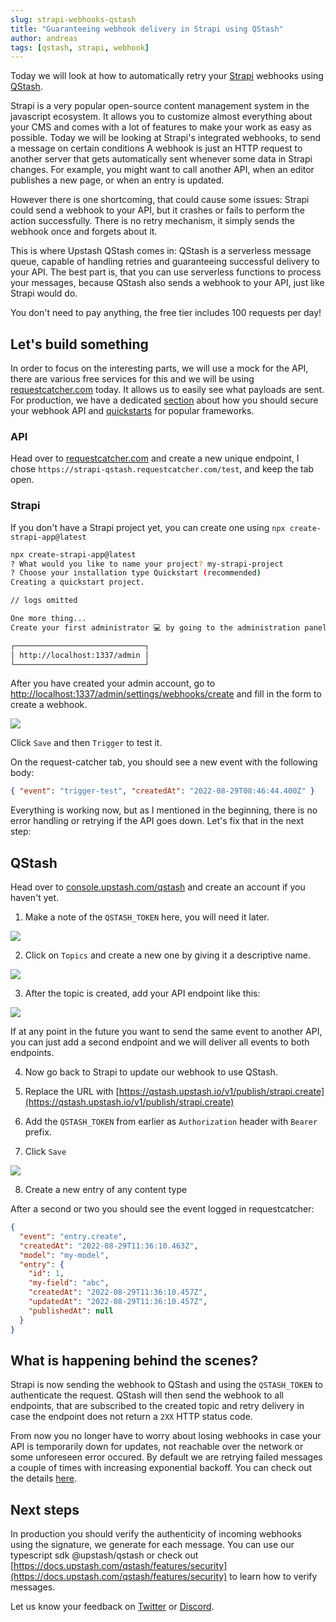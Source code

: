 ```yaml
---
slug: strapi-webhooks-qstash
title: "Guaranteeing webhook delivery in Strapi using QStash"
author: andreas
tags: [qstash, strapi, webhook]
---
```


Today we will look at how to automatically retry your
[Strapi](https://stapi.io) webhooks using [QStash](https://upstash.com/qstash).

Strapi is a very popular open-source content management system in the javascript
ecosystem. It allows you to customize almost everything about your CMS and comes
with a lot of features to make your work as easy as possible. Today we will be
looking at Strapi's integrated webhooks, to send a message on certain conditions
A webhook is just an HTTP request to another server that gets
automatically sent whenever some data in Strapi changes. For example, you might
want to call another API, when an editor publishes a new page, or when an entry is
updated.

However there is one shortcoming, that could cause some issues: Strapi could
send a webhook to your API, but it crashes or fails to perform the action
successfully. There is no retry mechanism, it simply sends the webhook once and
forgets about it.

This is where Upstash QStash comes in: QStash is a serverless message queue,
capable of handling retries and guaranteeing successful delivery to your API.
The best part is, that you can use serverless functions to process your
messages, because QStash also sends a webhook to your API, just like Strapi
would do.

You don't need to pay anything, the free tier includes 100 requests per day!

## Let's build something

In order to focus on the interesting parts, we will use a mock for the API,
there are various free services for this and we will be using
[requestcatcher.com](https://requestcatcher.com/) today. It allows us to easily
see what payloads are sent. For production, we have a dedicated
[section](https://docs.upstash.com/qstash/features/security) about how you
should secure your webhook API and
[quickstarts](https://docs.upstash.com/qstash/quickstarts/vercel-nextjs) for
popular frameworks.

### API

Head over to [requestcatcher.com](https://requestcatcher.com) and create a new
unique endpoint, I chose `https://strapi-qstash.requestcatcher.com/test`, and
keep the tab open.

### Strapi

If you don't have a Strapi project yet, you can create one using
`npx create-strapi-app@latest`

```bash
npx create-strapi-app@latest
? What would you like to name your project? my-strapi-project
? Choose your installation type Quickstart (recommended)
Creating a quickstart project.

// logs omitted 

One more thing...
Create your first administrator 💻 by going to the administration panel at:

┌─────────────────────────────┐
│ http://localhost:1337/admin │
└─────────────────────────────┘
```

After you have created your admin account, go to
[http://localhost:1337/admin/settings/webhooks/create](localhost:1337/admin/settings/webhooks/create)
and fill in the form to create a webhook.

![](/blog/strapi-webhooks-qstash/create-webhook.png)

Click `Save` and then `Trigger` to test it.

On the request-catcher tab, you should see a new event with the following body:

```json
{ "event": "trigger-test", "createdAt": "2022-08-29T08:46:44.400Z" }
```

Everything is working now, but as I mentioned in the beginning, there is no
error handling or retrying if the API goes down. Let's fix that in the next
step:

## QStash

Head over to [console.upstash.com/qstash](http://console.upstash.com/qstash) and
create an account if you haven't yet.

1. Make a note of the `QSTASH_TOKEN` here, you will need it later.

![](/blog/strapi-webhooks-qstash/qstash-token.png)

2. Click on `Topics` and create a new one by giving it a descriptive name.

![](/blog/strapi-webhooks-qstash/create-topic.png)

3. After the topic is created, add your API endpoint like this:

![](/blog/strapi-webhooks-qstash/create-endpoint.png)

If at any point in the future you want to send the same event to another API,
you can just add a second endpoint and we will deliver all events to both
endpoints.

4. Now go back to Strapi to update our webhook to use QStash.

5. Replace the URL with
   [https://qstash.upstash.io/v1/publish/strapi.create](https://qstash.upstash.io/v1/publish/strapi.create)
6. Add the `QSTASH_TOKEN` from earlier as `Authorization` header with `Bearer`
   prefix.
7. Click `Save`

![](/blog/strapi-webhooks-qstash/update-webhook.png)

8. Create a new entry of any content type

After a second or two you should see the event logged in requestcatcher:

```json
{
  "event": "entry.create",
  "createdAt": "2022-08-29T11:36:10.463Z",
  "model": "my-model",
  "entry": {
    "id": 1,
    "my-field": "abc",
    "createdAt": "2022-08-29T11:36:10.457Z",
    "updatedAt": "2022-08-29T11:36:10.457Z",
    "publishedAt": null
  }
}
```

## What is happening behind the scenes?

Strapi is now sending the webhook to QStash and using the `QSTASH_TOKEN` to
authenticate the request. QStash will then send the webhook to all endpoints,
that are subscribed to the created topic and retry delivery in case the endpoint
does not return a `2XX` HTTP status code.

From now you no longer have to worry about losing webhooks in case your API is
temporarily down for updates, not reachable over the network or some unforeseen
error occured. By default we are retrying failed messages a couple of times with
increasing exponential backoff. You can check out the details
[here](https://docs.upstash.com/qstash/pricing).

## Next steps

In production you should verify the authenticity of incoming webhooks using the
signature, we generate for each message. You can use our typescript sdk
@upstash/qstash or check out
[https://docs.upstash.com/qstash/features/security](https://docs.upstash.com/qstash/features/security)
to learn how to verify messages.

Let us know your feedback on [Twitter](https://twitter.com/upstash) or
[Discord](https://upstash.com/discord).
